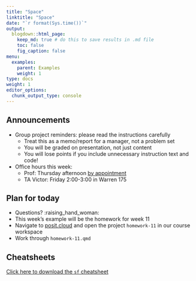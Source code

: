 ```yaml
---
title: "Space"
linktitle: "Space"
date: "`r format(Sys.time())`"
output:
  blogdown::html_page:
    keep_md: true # do this to save results in .md file
    toc: false
    fig_caption: false
menu:
  examples:
    parent: Examples
    weight: 1
type: docs
weight: 1
editor_options:
  chunk_output_type: console
---
```


## Announcements
- Group project reminders: please read the instructions carefully
  - Treat this as a memo/report for a manager, not a problem set
  - You will be graded on presentation, not just content
  - You will lose points if you include unnecessary instruction text and code!
- Office hours this week:
  - Prof: Thursday afternoon [by appointment](http://aem2850.youcanbook.me)
  - TA Victor: Friday 2:00-3:00 in Warren 175


## Plan for today
- Questions? :raising_hand_woman:
- This week's example will be the homework for week 11
- Navigate to [posit.cloud](http://posit.cloud) and open the project `homework-11` in our course workspace
- Work through `homework-11.qmd`


## Cheatsheets

[Click here to download the `sf` cheatsheet](https://rstudio.github.io/cheatsheets/sf.pdf)

